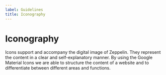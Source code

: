 ```yaml
---
label: Guidelines
title: Iconography
---
```



# Iconography

Icons support and accompany the digital image of Zeppelin. They represent the content in a clear and self-explanatory manner. By using the Google Material Icons we are able to structure the content of a website and to differentiate between different areas and functions.

<Iconography />
